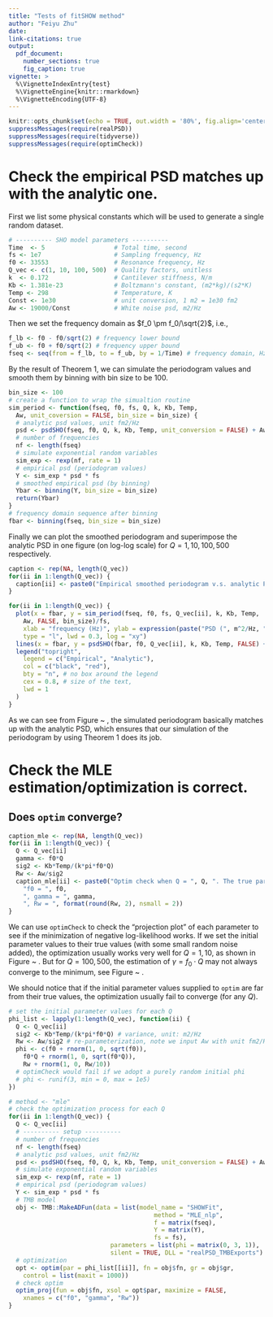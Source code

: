 ```yaml
---
title: "Tests of fitSHOW method"
author: "Feiyu Zhu"
date: 
link-citations: true
output: 
  pdf_document:
    number_sections: true
    fig_caption: true
vignette: >
  %\VignetteIndexEntry{test}
  %\VignetteEngine{knitr::rmarkdown}
  %\VignetteEncoding{UTF-8}
---
```


```r
knitr::opts_chunk$set(echo = TRUE, out.width = '80%', fig.align='center')
suppressMessages(require(realPSD))
suppressMessages(require(tidyverse))
suppressMessages(require(optimCheck))
```

# Check the empirical PSD matches up with the analytic one.

First we list some physical constants which will be used to generate a single random dataset.

```r
# ---------- SHO model parameters ----------
Time  <- 5                   # Total time, second
fs <- 1e7                    # Sampling frequency, Hz
f0 <- 33553                  # Resonance frequency, Hz
Q_vec <- c(1, 10, 100, 500)  # Quality factors, unitless
k  <- 0.172                  # Cantilever stiffness, N/m
Kb <- 1.381e-23              # Boltzmann's constant, (m2*kg)/(s2*K)
Temp <- 298                  # Temperature, K
Const <- 1e30                # unit conversion, 1 m2 = 1e30 fm2
Aw <- 19000/Const            # White noise psd, m2/Hz 
```

Then we set the frequency domain as $f_0 \pm f_0/\sqrt{2}$, i.e.,

```r
f_lb <- f0 - f0/sqrt(2) # frequency lower bound
f_ub <- f0 + f0/sqrt(2) # frequency upper bound
fseq <- seq(from = f_lb, to = f_ub, by = 1/Time) # frequency domain, Hz
```

By the result of Theorem 1, we can simulate the periodogram values and smooth them by binning with bin size to be 100.

```r
bin_size <- 100
# create a function to wrap the simualtion routine
sim_period <- function(fseq, f0, fs, Q, k, Kb, Temp, 
  Aw, unit_coversion = FALSE, bin_size = bin_size) {
  # analytic psd values, unit fm2/Hz
  psd <- psdSHO(fseq, f0, Q, k, Kb, Temp, unit_conversion = FALSE) + Aw
  # number of frequencies
  nf <- length(fseq) 
  # simulate exponential random variables
  sim_exp <- rexp(nf, rate = 1)
  # empirical psd (periodogram values)
  Y <- sim_exp * psd * fs
  # smoothed empirical psd (by binning)
  Ybar <- binning(Y, bin_size = bin_size)
  return(Ybar)
}
# frequency domain sequence after binning
fbar <- binning(fseq, bin_size = bin_size)
```

Finally we can plot the smoothed periodogram and superimpose the analytic PSD in one figure (on log-log scale) for $Q = 1, 10, 100, 500$ respectively.

```r
caption <- rep(NA, length(Q_vec))
for(ii in 1:length(Q_vec)) {
  caption[ii] <- paste0("Empirical smoothed periodogram v.s. analytic PSD of SHOW (Q = ", Q_vec[ii], ").")
}
```

```r
for(ii in 1:length(Q_vec)) {
  plot(x = fbar, y = sim_period(fseq, f0, fs, Q_vec[ii], k, Kb, Temp, 
    Aw, FALSE, bin_size)/fs, 
    xlab = "frequency (Hz)", ylab = expression(paste("PSD (", m^2/Hz, ")")),
    type = "l", lwd = 0.3, log = "xy")
  lines(x = fbar, y = psdSHO(fbar, f0, Q_vec[ii], k, Kb, Temp, FALSE) + Aw, col = "red")
  legend("topright",
    legend = c("Empirical", "Analytic"), 
    col = c("black", "red"),
    bty = "n", # no box around the legend
    cex = 0.8, # size of the text,
    lwd = 1
  )
}
```

As we can see from Figure \ref{fig:psd1} ~ \ref{fig:psd4}, the simulated periodogram basically matches up with the analytic PSD, which ensures that our simulation of the periodogram by using Theorem 1 does its job.

# Check the MLE estimation/optimization is correct.

## Does `optim` converge?

```r
caption_mle <- rep(NA, length(Q_vec))
for(ii in 1:length(Q_vec)) {
  Q <- Q_vec[ii]
  gamma <- f0*Q
  sig2 <- Kb*Temp/(k*pi*f0*Q)
  Rw <- Aw/sig2
  caption_mle[ii] <- paste0("Optim check when Q = ", Q, ". The true parameter vector is ", 
    "f0 = ", f0, 
    ", gamma = ", gamma,
    ", Rw = ", format(round(Rw, 2), nsmall = 2))
}
```

We can use `optimCheck` to check the "projection plot" of each parameter to see if the minimization of negative log-likelihood works. If we set the initial parameter values to their true values (with some small random noise added), the optimization usually works very well for $Q = 1, 10$, as shown in Figure \ref{fig:check_mle_optim1} ~ \ref{fig:check_mle_optim2}. But for $Q = 100, 500$, the estimation of $\gamma = f_0 \cdot Q$ may not always converge to the minimum, see Figure \ref{fig:check_mle_optim3} ~ \ref{fig:check_mle_optim4}.

We should notice that if the initial parameter values supplied to `optim` are far from their true values, the optimization usually fail to converge (for any $Q$).

```r
# set the initial parameter values for each Q
phi_list <- lapply(1:length(Q_vec), function(ii) {
  Q <- Q_vec[ii]
  sig2 <- Kb*Temp/(k*pi*f0*Q) # variance, unit: m2/Hz
  Rw <- Aw/sig2 # re-parameterization, note we input Aw with unit fm2/Hz
  phi <- c(f0 + rnorm(1, 0, sqrt(f0)), 
    f0*Q + rnorm(1, 0, sqrt(f0*Q)), 
    Rw + rnorm(1, 0, Rw/10)) 
  # optimCheck would fail if we adopt a purely random initial phi
  # phi <- runif(3, min = 0, max = 1e5)
})
```

```r
# method <- "mle"
# check the optimization process for each Q
for(ii in 1:length(Q_vec)) {
  Q <- Q_vec[ii]
  # ---------- setup ----------
  # number of frequencies
  nf <- length(fseq) 
  # analytic psd values, unit fm2/Hz
  psd <- psdSHO(fseq, f0, Q, k, Kb, Temp, unit_conversion = FALSE) + Aw
  # simulate exponential random variables
  sim_exp <- rexp(nf, rate = 1)
  # empirical psd (periodogram values)
  Y <- sim_exp * psd * fs
  # TMB model
  obj <- TMB::MakeADFun(data = list(model_name = "SHOWFit",
                                        method = "MLE_nlp",
                                        f = matrix(fseq),
                                        Y = matrix(Y),
                                        fs = fs),
                            parameters = list(phi = matrix(0, 3, 1)),
                            silent = TRUE, DLL = "realPSD_TMBExports")
  # optimization
  opt <- optim(par = phi_list[[ii]], fn = obj$fn, gr = obj$gr, 
    control = list(maxit = 1000))
  # check optim
  optim_proj(fun = obj$fn, xsol = opt$par, maximize = FALSE,
    xnames = c("f0", "gamma", "Rw"))
}
```


